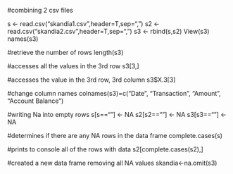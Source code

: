 #combining 2 csv files

s <- read.csv("skandia1.csv",header=T,sep=",")
s2 <- read.csv("skandia2.csv",header=T,sep=",")
s3 <- rbind(s,s2)
View(s3)
names(s3)

#retrieve the number of rows
length(s3)

#accesses all the values in the 3rd row
s3[3,]

#accesses the value in the 3rd row, 3rd column
s3$X.3[3]

#change column names
colnames(s3)=c("Date", "Transaction", "Amount", "Account Balance")

#writing Na into empty rows
s[s==""] <- NA
s2[s2==""] <- NA
s3[s3==""] <- NA

#determines if there are any NA rows in the data frame
complete.cases(s)

#prints to console all of the rows with data
s2[complete.cases(s2),]

#created a new data frame removing all NA values
skandia<-na.omit(s3)